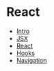 # React

- [Intro](/intro_slides)
- [JSX](/jsx/slides)
- [React](/react/slides)
- [Hooks](/hooks/slides)
- [Navigation](/navigation/slides)
